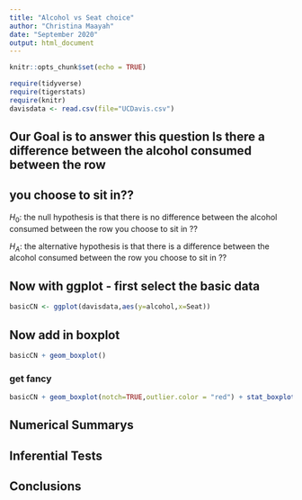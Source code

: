 ```yaml
---
title: "Alcohol vs Seat choice"
author: "Christina Maayah"
date: "September 2020"
output: html_document
---
```


```r
knitr::opts_chunk$set(echo = TRUE)
```

```r
require(tidyverse)
require(tigerstats)
require(knitr)
davisdata <- read.csv(file="UCDavis.csv")
```

## Our Goal is to answer this question Is there a difference between the alcohol consumed between the row
## you choose to sit in??

$H_0$: the null hypothesis is that there is no difference between the alcohol consumed between the row you choose to sit in ??

$H_A$: the alternative hypothesis is that there is a difference between the alcohol consumed between the row you choose to sit in ??


## Now with ggplot - first select the basic data

```r
basicCN <- ggplot(davisdata,aes(y=alcohol,x=Seat))
```
## Now add in boxplot

```r
basicCN + geom_boxplot()
```
  
  
### get fancy  

```r
basicCN + geom_boxplot(notch=TRUE,outlier.color = "red") + stat_boxplot(geom ='errorbar') + labs(title="Fancy notch boxplot \n with 2 lines")
```

## Numerical Summarys 

## Inferential Tests

## Conclusions


